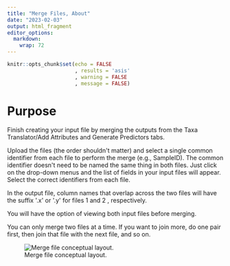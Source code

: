 ```yaml
---
title: "Merge Files, About"
date: "2023-02-03"
output: html_fragment
editor_options: 
  markdown: 
    wrap: 72
---
```


```r
knitr::opts_chunk$set(echo = FALSE
                      , results = 'asis'
                      , warning = FALSE
                      , message = FALSE)
```

# Purpose

Finish creating your input file by merging the outputs from the Taxa
Translator/Add Attributes and Generate Predictors tabs.

Upload the files (the order shouldn\'t matter) and select a single
common identifier from each file to perform the merge (e.g., SampleID).
The common identifier doesn\'t need to be named the same thing in both
files. Just click on the drop-down menus and the list of fields in your
input files will appear. Select the correct identifiers from each file.

In the output file, column names that overlap across the two files will
have the suffix \'.x\' or \'.y\' for files 1 and 2 , respectively.

You will have the option of viewing both input files before merging.

You can only merge two files at a time. If you want to join more, do one
pair first, then join that file with the next file, and so on.

![Merge file conceptual
layout.](images%5CFileBuilder_MergeFiles_About_Fig1.jpg)
